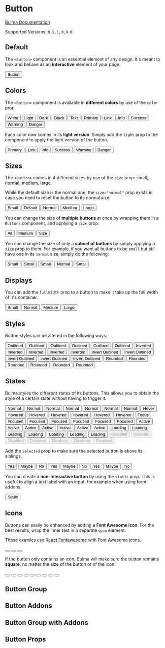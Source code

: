 


<Meta title="Elements/Button" component={Button} />

# Button

[Bulma Documentation](https://bulma.io/documentation/elements/button/)

Supported Versions: `0.9.1`, `0.9.0`

## Default

The `<Button>` component is an essential element of any design. It's meant to look and behave as an **interactive** element of your page.

<Canvas>
  <Story name="Default">
    <Button>Button</Button>
  </Story>
</Canvas>

## Colors

The `<Button>` component is available in **different colors** by use of the `color` prop.

<Canvas>
  <Story name="Colors">
    <Buttons>
      <Button color="white">White</Button>
      <Button color="light">Light</Button>
      <Button color="dark">Dark</Button>
      <Button color="black">Black</Button>
      <Button color="text">Text</Button>
    </Buttons>
    <Buttons>
      <Button color="primary">Primary</Button>
      <Button color="link">Link</Button>
    </Buttons>
    <Buttons>
      <Button color="info">Info</Button>
      <Button color="success">Success</Button>
      <Button color="warning">Warning</Button>
      <Button color="danger">Danger</Button>
    </Buttons>
  </Story>
</Canvas>

Each color now comes in its **light version**. Simply add the `light` prop to the component to apply the light version of the button.

<Canvas>
  <Story name="Light Colors">
    <Buttons>
      <Button color="primary" light>Primary</Button>
      <Button color="link" light>Link</Button>
    </Buttons>
    <Buttons>
      <Button color="info" light>Info</Button>
      <Button color="success" light>Success</Button>
      <Button color="warning" light>Warning</Button>
      <Button color="danger" light>Danger</Button>
    </Buttons>
  </Story>
</Canvas>

## Sizes

The `<Button>` comes in 4 different sizes by use of the `size` prop: small, normal, medium, large.

While the default size is the normal one, the `size="normal"` prop exists in case you need to reset the button to its normal size.

<Canvas>
  <Story name="Sizes">
    <Buttons>
      <Button size="small">Small</Button>
      <Button>Default</Button>
      <Button size="normal">Normal</Button>
      <Button size="medium">Medium</Button>
      <Button size="large">Large</Button>
    </Buttons>
  </Story>
</Canvas>

You can change the size of **multiple buttons** at once by wrapping them in a `Buttons` component, and applying a `size` prop:

<Canvas>
  <Story name="Group Sizes">
    <Buttons size="medium">
      <Button>All</Button>
      <Button>Medium</Button>
      <Button>Size</Button>
    </Buttons>
  </Story>
</Canvas>

You can change the size of only a **subset of buttons** by simply applying a `size` prop to them.
For example, if you want all buttons to be `small` but still have one in its `normal` size, simply do the following:

<Canvas>
  <Story name="Group Sizes with Subset">
    <Buttons size="small">
      <Button>Small</Button>
      <Button>Small</Button>
      <Button>Small</Button>
      <Button size="normal">Normal</Button>
      <Button>Small</Button>
    </Buttons>
  </Story>
</Canvas>

## Displays

You can add the `fullWidth` prop to a button to make it take up the full width of it's container.

<Canvas>
  <Story name="Displays">
    <Buttons>
      <Button size="small" fullWidth>Small</Button>
      <Button fullWidth>Normal</Button>
      <Button size="medium" fullWidth>Medium</Button>
      <Button size="large" fullWidth>Large</Button>
    </Buttons>
  </Story>
</Canvas>

## Styles

Button styles can be altered in the following ways:

<Canvas className="has-background-light">
  <Story name="Styles">
    <Buttons>
      <Button outlined>Outlined</Button>
      <Button color="primary" outlined>Outlined</Button>
      <Button color="link" outlined>Outlined</Button>
      <Button color="info" outlined>Outlined</Button>
      <Button color="success" outlined>Outlined</Button>
      <Button color="danger" outlined>Outlined</Button>
    </Buttons>
    <Buttons>
      <Button color="primary" inverted>Inverted</Button>
      <Button color="link" inverted>Inverted</Button>
      <Button color="info" inverted>Inverted</Button>
      <Button color="success" inverted>Inverted</Button>
      <Button color="danger" inverted>Inverted</Button>
    </Buttons>
    <Buttons>
      <Button color="primary" inverted outlined>Invert Outlined</Button>
      <Button color="link" inverted outlined>Invert Outlined</Button>
      <Button color="info" inverted outlined>Invert Outlined</Button>
      <Button color="success" inverted outlined>Invert Outlined</Button>
      <Button color="danger" inverted outlined>Invert Outlined</Button>
    </Buttons>
    <Buttons>
      <Button rounded>Rounded</Button>
      <Button color="primary" rounded>Rounded</Button>
      <Button color="link" rounded>Rounded</Button>
      <Button color="info" rounded>Rounded</Button>
      <Button color="success" rounded>Rounded</Button>
      <Button color="danger" rounded>Rounded</Button>
    </Buttons>
  </Story>
</Canvas>

## States

Bulma styles the different states of its buttons. This allows you to obtain the style of a certain state without having to trigger it.

<Canvas>
  <Story name="States">
    <Buttons>
      <Button>Normal</Button>
      <Button color="primary">Normal</Button>
      <Button color="link">Normal</Button>
      <Button color="info">Normal</Button>
      <Button color="success">Normal</Button>
      <Button color="warning">Normal</Button>
      <Button color="danger">Normal</Button>
    </Buttons>
    <Buttons>
      <Button>Hover</Button>
      <Button color="primary"hovered>Hovered</Button>
      <Button color="link"hovered>Hovered</Button>
      <Button color="info"hovered>Hovered</Button>
      <Button color="success"hovered>Hovered</Button>
      <Button color="warning"hovered>Hovered</Button>
      <Button color="danger"hovered>Hovered</Button>
    </Buttons>
    <Buttons>
      <Button>Focus</Button>
      <Button color="primary" focused>Focused</Button>
      <Button color="link" focused>Focused</Button>
      <Button color="info" focused>Focused</Button>
      <Button color="success" focused>Focused</Button>
      <Button color="warning" focused>Focused</Button>
      <Button color="danger" focused>Focused</Button>
    </Buttons>
    <Buttons>
      <Button>Active</Button>
      <Button color="primary" active>Active</Button>
      <Button color="link" active>Active</Button>
      <Button color="info" active>Active</Button>
      <Button color="success" active>Active</Button>
      <Button color="warning" active>Active</Button>
      <Button color="danger" active>Active</Button>
    </Buttons>
    <Buttons>
      <Button loading>Loading</Button>
      <Button color="primary" loading>Loading</Button>
      <Button color="link" loading>Loading</Button>
      <Button color="info" loading>Loading</Button>
      <Button color="success" loading>Loading</Button>
      <Button color="warning" loading>Loading</Button>
      <Button color="danger" loading>Loading</Button>
    </Buttons>
    <Buttons>
      <Button disabled>Disabled</Button>
      <Button color="primary" disabled>Disabled</Button>
      <Button color="link" disabled>Disabled</Button>
      <Button color="info" disabled>Disabled</Button>
      <Button color="success" disabled>Disabled</Button>
      <Button color="warning" disabled>Disabled</Button>
      <Button color="danger" disabled>Disabled</Button>
    </Buttons>
  </Story>
</Canvas>

Add the `selected` prop to make sure the selected button is above its siblings.

<Canvas>
  <Story name="Selected">
    <Buttons addons>
      <Button color="success" selected>Yes</Button>
      <Button>Maybe</Button>
      <Button>No</Button>
    </Buttons>
    <Buttons addons>
      <Button>Yes</Button>
      <Button color="info" selected>Maybe</Button>
      <Button>No</Button>
    </Buttons>
    <Buttons addons>
      <Button >Yes</Button>
      <Button >Maybe</Button>
      <Button color="danger" selected>No</Button>
    </Buttons>
  </Story>
</Canvas>

You can create a **non-interactive button** by using the `static` prop. This is useful to align a text label with an input, for example when using form addons.

<Canvas>
  <Story name="Static">
    <Button static>Static</Button>
  </Story>
</Canvas>

## Icons

Buttons can easily be enhanced by adding a **Font Awesome icon**. For the best results, wrap the inner text in a separate `span` element.

These examles use [React Fontawesome](https://github.com/FortAwesome/react-fontawesome) with Font Awesome icons.

<Canvas>
  <Story name="Icons">
    <Buttons>
      <Button>
        <Icon size="small">
          <FontAwesomeIcon icon={faBold} />
        </Icon>
      </Button>
      <Button>
        <Icon size="small">
          <FontAwesomeIcon icon={faItalic} />
        </Icon>
      </Button>
      <Button>
        <Icon size="small">
          <FontAwesomeIcon icon={faUnderline} />
        </Icon>
      </Button>
    </Buttons>
  </Story>
</Canvas>


If the button only contains an icon, Bulma will make sure the button remains **square**, no matter the size of the button or of the icon.

<Canvas>
  <Story name="Square Icons">
    <Buttons size="small">
      <Button>
        <Icon size="small">
          <FontAwesomeIcon icon={faHeading} />
        </Icon>
      </Button>
    </Buttons>
    <Buttons>
      <Button>
        <Icon size="small">
          <FontAwesomeIcon icon={faHeading} />
        </Icon>
      </Button>
      <Button>
        <Icon>
          <FontAwesomeIcon icon={faHeading} size="lg" />
        </Icon>
      </Button>
    </Buttons>
    <Buttons size="medium">
      <Button>
        <Icon size="small">
          <FontAwesomeIcon icon={faHeading} />
        </Icon>
      </Button>
      <Button>
        <Icon>
          <FontAwesomeIcon icon={faHeading} size="lg" />
        </Icon>
      </Button>
      <Button>
        <Icon size="medium">
          <FontAwesomeIcon icon={faHeading} size="2x" />
        </Icon>
      </Button>
    </Buttons>
    <Buttons size="large">
      <Button>
        <Icon size="small">
          <FontAwesomeIcon icon={faHeading} />
        </Icon>
      </Button>
      <Button>
        <Icon>
          <FontAwesomeIcon icon={faHeading} size="lg" />
        </Icon>
      </Button>
      <Button>
        <Icon size="medium">
          <FontAwesomeIcon icon={faHeading} size="2x" />
        </Icon>
      </Button>
    </Buttons>
  </Story>
</Canvas>

## Button Group

## Button Addons

## Button Group with Addons

## Button Props

<ArgsTable of={Button} />
